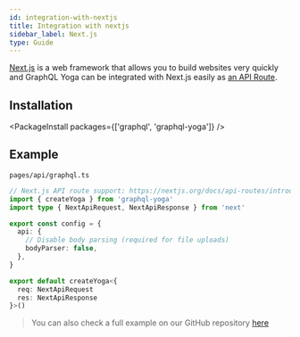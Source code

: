 ```yaml
---
id: integration-with-nextjs
title: Integration with nextjs
sidebar_label: Next.js
type: Guide
---
```


[Next.js](https://nextjs.org/) is a web framework that allows you to build websites very quickly and GraphQL Yoga can be integrated with Next.js easily as [an API Route](https://nextjs.org/docs/api-routes/api-middlewares).

## Installation

<PackageInstall packages={['graphql', 'graphql-yoga']} />

## Example

`pages/api/graphql.ts`

```ts
// Next.js API route support: https://nextjs.org/docs/api-routes/introduction
import { createYoga } from 'graphql-yoga'
import type { NextApiRequest, NextApiResponse } from 'next'

export const config = {
  api: {
    // Disable body parsing (required for file uploads)
    bodyParser: false,
  },
}

export default createYoga<{
  req: NextApiRequest
  res: NextApiResponse
}>()
```

> You can also check a full example on our GitHub repository [here](https://github.com/dotansimha/graphql-yoga/tree/master/examples/nextjs)
